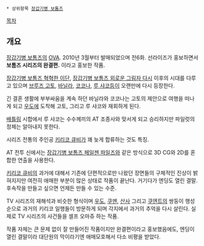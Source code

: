  * 상위항목 [[장갑기병 보톰즈]]

[[목차]]

== 개요 ==
[[장갑기병 보톰즈]]의 [[OVA]]. 2010년 3월부터 발매되었으며 전6화. 선라이즈가 홍보하면서 '''보톰즈 시리즈의 완결편.''' 이라고 홍보한 작품.

[[장갑기병 보톰즈 혁혁한 이단]], [[장갑기병 보톰즈 외로운 그림자 다시]] 이후의 시대를 다루고 있으며 [[브루즈 고토]], [[바닐라]], [[코코나]], [[루 샤코]]등이 오랜만에 다시 등장한다.

긴 결혼 생활에 부부싸움을 계속 하던 바닐라와 코코나는 고토의 제안으로 여행을 떠나게 되고 [[우도]]에 도착해 고토, 그리고 루 샤코와 재회하게 된다.

[[배틀링]] 시합에서 루 샤코는 수수께끼의 AT 조종사와 맞서게 되고 승리하지만 파일럿의 정체는 알아내지 못한다.

시리즈 전통의 주인공 [[키리코 큐비]]가 꽤 늦게 합류하는 것도 특징.

AT 전투 신에서는 [[장갑기병 보톰즈 페일젠 파일즈]]와 같은 방식으로 3D CG와 2D를 혼합한 연출을 사용한다.

[[키리코 큐비]]의 과거에 대해서 기존에 단편적으로만 나왔던 장면들의 구체적인 진상이 밝혀지지만 여전히 애매한 부분이 많은 상태로 작품이 끝난다. 거기다가 엔딩도 열린 결말. 후속작을 만들고 싶으면 언제든 만들 수 있는 수준.

TV 시리즈의 재해석과 비슷한 형식이며 [[우도]], [[쿠멘]], [[산사]] 그리고 [[쿠엔트]]의 쌍둥이 행성 순으로 과거의 키리코 일행들이 방문하게 되며 각지에서 과거의 추억을 다시 살린다. 실제로 TV 시리즈의 사건들을 셀프 오마쥬 하는 작품.

작품 자체는 큰 문제 없이 잘 만들어진 작품이지만 완결편이라고 홍보했음에도, 엔딩이 열린 결말이라 대단원의 막이라기엔 애매모호해서 다소 비평을 받았다.
